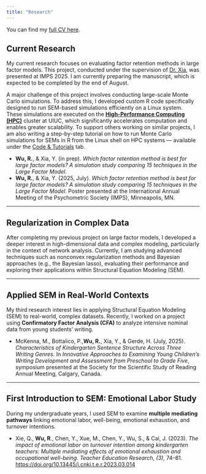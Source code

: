 ```yaml
---
title: "Research"
---
```


You can find my [full CV here](cv.qmd).

## Current Research

My current research focuses on evaluating factor retention methods in large factor models. This project, conducted under the supervision of [Dr. Xia](https://education.illinois.edu/profile/yan-xia), was presented at IMPS 2025. I am currently preparing the manuscript, which is expected to be completed by the end of August.

A major challenge of this project involves conducting large-scale Monte Carlo simulations. To address this, I developed custom R code specifically designed to run SEM-based simulations efficiently on a Linux system. These simulations are executed on the [**High-Performance Computing (HPC)**](https://docs.ncsa.illinois.edu/systems/icc/en/latest/index.html) cluster at UIUC, which significantly accelerates computation and enables greater scalability. To support others working on similar projects, I am also writing a step-by-step tutorial on how to run Monte Carlo simulations for SEMs in R from the Linux shell on HPC systems — available under the [Code & Tutorials](experience.qmd) tab.



- **Wu, R.**, & Xia, Y. (in prep). *Which factor retention method is best for large factor models? A simulation study comparing 15 techniques in the Large Factor Model.*
- **Wu, R.**, & Xia, Y. (2025, July). *Which factor retention method is best for large factor models? A simulation study comparing 15 techniques in the Large Factor Model.* Poster presented at the International Annual Meeting of the Psychometric Society (IMPS), Minneapolis, MN.

---

## Regularization in Complex Data

After completing my previous project on large factor models, I developed a deeper interest in high-dimensional data and complex modeling, particularly in the context of network analysis. Currently, I am studying advanced techniques such as nonconvex regularization methods and Bayesian approaches (e.g., the Bayesian lasso), evaluating their performance and exploring their applications within Structural Equation Modeling (SEM).

---


## Applied SEM in Real-World Contexts

My third research interest lies in applying Structural Equation Modeling (SEM) to real-world, complex datasets. Recently, I worked on a project using **Confirmatory Factor Analysis (CFA)** to analyze intensive nominal data from young students’ writing.


- McKenna, M., Bottalico, P.,**Wu, R.**, Xia, Y., & Gerde, H. (July, 2025). *Characteristics of Kindergarten Sentence Structure Across Three Writing Genres.* In *Innovative Approaches to Examining Young Children’s Writing Development and Assessment from Preschool to Grade Five*, symposium presented at the Society for the Scientific Study of Reading Annual Meeting, Calgary, Canada.

---

## First Introduction to SEM: Emotional Labor Study

During my undergraduate years, I used SEM to examine **multiple mediating pathways** linking emotional labor, well-being, emotional exhaustion, and turnover intentions.



- Xie, Q., **Wu, R**., Chen, Y., Xue, M., Chen, Y., Wu, S., & Cai, J. (2023). *The impact of emotional labor on turnover intention among kindergarten teachers: Multiple mediating effects of emotional exhaustion and occupational well-being.* *Teacher Education Research, (3)*, 74–81. [https://doi.org/10.13445/j.cnki.t.e.r.2023.03.014](https://doi.org/10.13445/j.cnki.t.e.r.2023.03.014)

